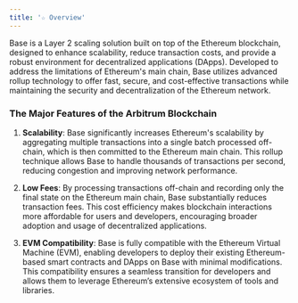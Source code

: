 ```yaml
---
title: '☆ Overview'
---
```


Base is a Layer 2 scaling solution built on top of the Ethereum blockchain, designed to enhance scalability, reduce transaction costs, and provide a robust environment for decentralized applications (DApps). Developed to address the limitations of Ethereum's main chain, Base utilizes advanced rollup technology to offer fast, secure, and cost-effective transactions while maintaining the security and decentralization of the Ethereum network.
### The Major Features of the Arbitrum Blockchain

1. **Scalability**: Base significantly increases Ethereum's scalability by aggregating multiple transactions into a single batch processed off-chain, which is then committed to the Ethereum main chain. This rollup technique allows Base to handle thousands of transactions per second, reducing congestion and improving network performance.

2. **Low Fees**: By processing transactions off-chain and recording only the final state on the Ethereum main chain, Base substantially reduces transaction fees. This cost efficiency makes blockchain interactions more affordable for users and developers, encouraging broader adoption and usage of decentralized applications.

3. **EVM Compatibility**: Base is fully compatible with the Ethereum Virtual Machine (EVM), enabling developers to deploy their existing Ethereum-based smart contracts and DApps on Base with minimal modifications. This compatibility ensures a seamless transition for developers and allows them to leverage Ethereum’s extensive ecosystem of tools and libraries.
